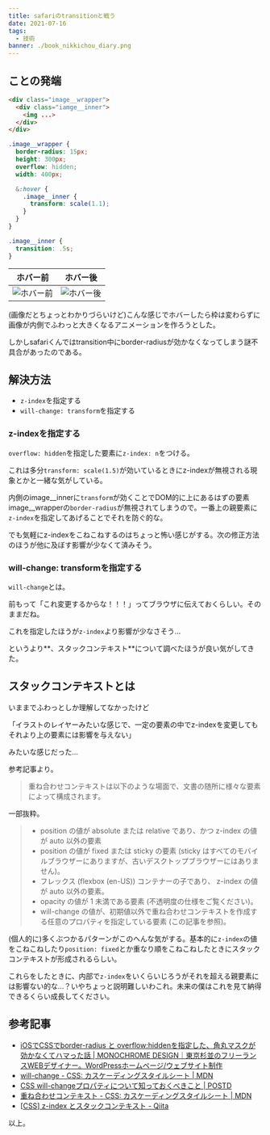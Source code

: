 ```yaml
---
title: safariのtransitionと戦う
date: 2021-07-16
tags:
  - 技術
banner: ./book_nikkichou_diary.png
---
```


## ことの発端

```html
<div class="image__wrapper">
  <div class="iamge__inner">
    <img ...>
  </div>
</div>
```

```css
.image__wrapper {
  border-radius: 15px;
  height: 300px;
  overflow: hidden;
  width: 400px;

  &:hover {
    .image__inner {
      transform: scale(1.1);
    }
  }
}

.image__inner {
  transition: .5s;
}
```

|ホバー前|ホバー後|
|:-:|:-:|
| ![ホバー前](./img/20210716_img01.png 'ホバー前') | ![ホバー後](./img/20210716_img02.png 'ホバー後') |

(画像だとちょっとわかりづらいけど)こんな感じでホバーしたら枠は変わらずに画像が内側でふわっと大きくなるアニメーションを作ろうとした。

しかしsafariくんではtransition中にborder-radiusが効かなくなってしまう謎不具合があったのである。

## 解決方法

- `z-index`を指定する
- `will-change: transform`を指定する

### z-indexを指定する

`overflow: hidden`を指定した要素に`z-index: n`をつける。

これは多分`transform: scale(1.5)`が効いているときにz-indexが無視される現象とかと一緒な気がしている。

内側のimage\__innerに`transform`が効くことでDOM的に上にあるはずの要素image\__wrapperの`border-radius`が無視されてしまうので。一番上の親要素に`z-index`を指定してあげることでそれを防ぐ的な。

でも気軽にz-indexをこねこねするのはちょっと怖い感じがする。次の修正方法のほうが他に及ぼす影響が少なくて済みそう。

### will-change: transformを指定する

`will-change`とは。

前もって「これ変更するからな！！！」ってブラウザに伝えておくらしい。そのままだね。

これを指定したほうが`z-index`より影響が少なさそう…

というより**、スタックコンテキスト**について調べたほうが良い気がしてきた。

## スタックコンテキストとは

いままでふわっとしか理解してなかったけど

「イラストのレイヤーみたいな感じで、一定の要素の中でz-indexを変更してもそれより上の要素には影響を与えない」

みたいな感じだった…

参考記事より。

> 重ね合わせコンテキストは以下のような場面で、文書の随所に様々な要素によって構成されます。

一部抜粋。

> - position の値が absolute または relative であり、かつ z-index の値が auto 以外の要素
> - position の値が fixed または sticky の要素 (sticky はすべてのモバイルブラウザーにありますが、古いデスクトップブラウザーにはありません)。
> - フレックス (flexbox (en-US)) コンテナーの子であり、 z-index の値が auto 以外の要素。
> - opacity の値が 1 未満である要素 (不透明度の仕様をご覧ください)。
> - will-change の値が、初期値以外で重ね合わせコンテキストを作成する任意のプロパティを指定している要素 (この記事を参照)。

(個人的に)多くぶつかるパターンがこのへんな気がする。基本的に`z-index`の値をこねこねしたり`position: fixed`とか重なり順をこねこねしたときにスタックコンテキストが形成されるらしい。

これらをしたときに、内部で`z-index`をいくらいじろうがそれを超える親要素には影響ない的な…？いやちょっと説明難しいわこれ。未来の僕はこれを見て納得できるくらい成長してください。

## 参考記事

- [iOSでCSSでborder-radius と overflow:hiddenを指定した、角丸マスクが効かなくてハマった話 | MONOCHROME DESIGN｜東京杉並のフリーランスWEBデザイナー。WordPressホームページ/ウェブサイト制作](https://monochrome-design.jp/blog/806)
- [will-change - CSS: カスケーディングスタイルシート | MDN](https://developer.mozilla.org/ja/docs/Web/CSS/will-change)
- [CSS will-changeプロパティについて知っておくべきこと | POSTD](https://postd.cc/css-will-change-property/)
- [重ね合わせコンテキスト - CSS: カスケーディングスタイルシート | MDN](https://developer.mozilla.org/ja/docs/Web/CSS/CSS_Positioning/Understanding_z_index/The_stacking_context)
- [[CSS] z-index とスタックコンテキスト - Qiita](https://qiita.com/hoto17296/items/42e62989193504d512c7)

以上。
